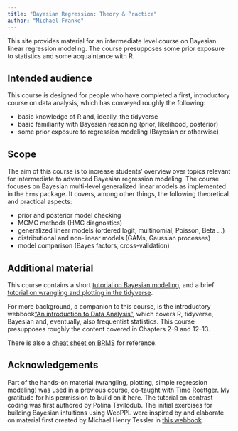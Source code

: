 ```yaml
---
title: "Bayesian Regression: Theory & Practice"
author: "Michael Franke"
---
```


This site provides material for an intermediate level course on Bayesian linear regression modeling.
The course presupposes some prior exposure to statistics and some acquaintance with R.

## Intended audience

This course is designed for people who have completed a first, introductory course on data analysis, which has conveyed roughly the following: 

- basic knowledge of R and, ideally, the tidyverse
- basic familiarity with Bayesian reasoning (prior, likelihood, posterior)
- some prior exposure to regression modeling (Bayesian or otherwise)

## Scope

The aim of this course is to increase students' overview over topics relevant for intermediate to advanced Bayesian regression modeling. 
The course focuses on Bayesian multi-level generalized linear models as implemented in the `brms` package.
It covers, among other things, the following theoretical and practical aspects:

- prior and posterior model checking
- MCMC methods (HMC diagnostics)
- generalized linear models (ordered logit, multinomial, Poisson, Beta ...)
- distributional and non-linear models (GAMs, Gaussian processes)
- model comparison (Bayes factors, cross-validation)

## Additional material

This course contains a short [tutorial on Bayesian modeling](practice-sheets/00a-examples-WebPPL.html), and a brief [tutorial on wrangling and plotting in the tidyverse](practice-sheets/00b-wrangling-plotting.html).

For more background, a companion to this course, is the introductory webbook["An introduction to Data Analysis"](https://michael-franke.github.io/intro-data-analysis/index.html), which  covers R, tidyverse, Bayesian and, eventually, also frequentist statistics.
This course presupposes roughly the content covered in Chapters 2--9 and 12--13.

There is also a [cheat sheet on BRMS](practice-sheets/09a-cheat-sheet.html) for reference.

## Acknowledgements

Part of the hands-on material (wrangling, plotting, simple regression modeling) was used in a previous course, co-taught with Timo Roettger.
My gratitude for his permission to build on it here.
The tutorial on contrast coding was first authored by Polina Tsvilodub.
The initial exercises for building Bayesian intuitions using WebPPL were inspired by and elaborate on material first created by Michael Henry Tessler in [this webbook](https://mhtess.github.io/bdappl/).
